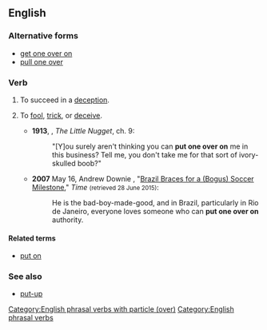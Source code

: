 ==English==

===Alternative forms===
* [[get one over on]]
* [[pull one over]]

===Verb===
{{en-verb|head=[[put]] [[one]] [[over]] ([[on]])|puts one over|putting one over|put one over}}

# {{label|en|idiomatic}} To succeed in a [[deception]].
# {{label|en|idiomatic|with ''on''}} To [[fool]], [[trick]], or [[deceive]].
#* '''1913''', {{w|P. G. Wodehouse}}, ''The Little Nugget'', ch. 9:
#*: "[Y]ou surely aren't thinking you can '''put one over on''' me in this business? Tell me, you don't take me for that sort of ivory-skulled boob?"
#* '''2007''' May 16, Andrew Downie , "[http://content.time.com/time/world/article/0,8599,1621967,00.html Brazil Braces for a (Bogus) Soccer Milestone]," ''Time'' <small>(retrieved 28 June 2015)</small>:
#*: He is the bad-boy-made-good, and in Brazil, particularly in Rio de Janeiro, everyone loves someone who can '''put one over on''' authority.

====Related terms====
* [[put on]]

===See also===
* [[put-up]]

[[Category:English phrasal verbs with particle (over)]]
[[Category:English phrasal verbs]]